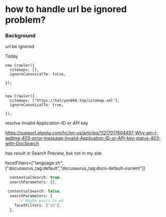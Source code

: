 # how to handle url be ignored problem?

### Background

url be ignored 

Today

```react
new Crawler({
  sitemaps: [],
  ignoreCanonicalTo: false,

});
```



```react
  
new Crawler({
  sitemaps: ["https://halcyon666.top/sitemap.xml"],
  ignoreCanonicalTo: true,

});
```

resolve Invalid Application-ID or API key

https://support.algolia.com/hc/en-us/articles/11217017604497-Why-am-I-getting-403-error-message-Invalid-Application-ID-or-API-key-status-403-with-DocSearch



has result in Search Preview, but not in my site

facetFilters=["language:zh",["docusaurus_tag:default","docusaurus_tag:docs-default-current"]]

```ts
  contextualSearch: true,
  searchParameters: {},
```



```ts
 contextualSearch: false,
  searchParameters: {
      // maybe yours is en
    facetFilters: ["zh"],
  },
```








